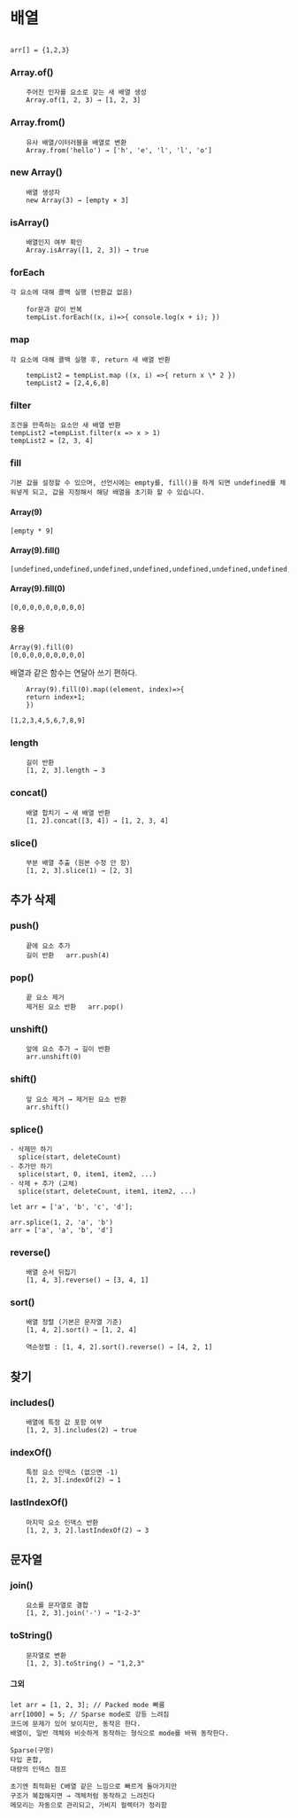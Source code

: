 # 배열

```

arr[] = {1,2,3}

```

### Array.of()

```
    주어진 인자를 요소로 갖는 새 배열 생성
    Array.of(1, 2, 3) → [1, 2, 3]
```

### Array.from()

```
    유사 배열/이터러블을 배열로 변환
    Array.from('hello') → ['h', 'e', 'l', 'l', 'o']
```

### new Array()

```
    배열 생성자
    new Array(3) → [empty × 3]
```

### isArray()

```
    배열인지 여부 확인
    Array.isArray([1, 2, 3]) → true
```

### forEach

    각 요소에 대해 콜백 실행 (반환값 없음)

```
    for문과 같이 반복
    tempList.forEach((x, i)=>{ console.log(x + i); })
```

### map

    각 요소에 대해 콜백 실행 후, return 새 배열 반환

```
    tempList2 = tempList.map ((x, i) =>{ return x \* 2 })
    tempList2 = [2,4,6,8]
```

### filter

    조건을 만족하는 요소만 새 배열 반환
    tempList2 =tempList.filter(x => x > 1)
    tempList2 = [2, 3, 4]

### fill

```
기본 값을 설정할 수 있으며, 선언시에는 empty를, fill()을 하게 되면 undefined를 체워넣게 되고, 값을 지정해서 해당 배열을 초기화 할 수 있습니다.
```

#### Array(9)

```
[empty * 9]
```

#### Array(9).fill()

```
[undefined,undefined,undefined,undefined,undefined,undefined,undefined,undefined,undefined]
```

#### Array(9).fill(0)

```
[0,0,0,0,0,0,0,0,0]
```

#### 응용

```
Array(9).fill(0)
[0,0,0,0,0,0,0,0,0]
```

배열과 같은 함수는 연달아 쓰기 편하다.

```
    Array(9).fill(0).map((element, index)=>{
    return index+1;
    })

[1,2,3,4,5,6,7,8,9]
```

### length

```
    길이 반환
    [1, 2, 3].length → 3
```

### concat()

```
    배열 합치기 → 새 배열 반환
    [1, 2].concat([3, 4]) → [1, 2, 3, 4]
```

### slice()

```
    부분 배열 추출 (원본 수정 안 함)
    [1, 2, 3].slice(1) → [2, 3]
```

## 추가 삭제

### push()

```
    끝에 요소 추가
    길이 반환	arr.push(4)
```

### pop()

```
    끝 요소 제거
    제거된 요소 반환	arr.pop()
```

### unshift()

```
    앞에 요소 추가 → 길이 반환
    arr.unshift(0)
```

### shift()

```
    앞 요소 제거 → 제거된 요소 반환
    arr.shift()
```

### splice()

```
- 삭제만 하기
  splice(start, deleteCount)
- 추가만 하기
  splice(start, 0, item1, item2, ...)
- 삭제 + 추가 (교체)
  splice(start, deleteCount, item1, item2, ...)

let arr = ['a', 'b', 'c', 'd'];

arr.splice(1, 2, 'a', 'b')
arr = ['a', 'a', 'b', 'd']
```

### reverse()

```
    배열 순서 뒤집기
    [1, 4, 3].reverse() → [3, 4, 1]
```

### sort()

```
    배열 정렬 (기본은 문자열 기준)
    [1, 4, 2].sort() → [1, 2, 4]

    역순정렬 : [1, 4, 2].sort().reverse() → [4, 2, 1]
```

## 찾기

### includes()

```
    배열에 특정 값 포함 여부
    [1, 2, 3].includes(2) → true
```

### indexOf()

```
    특정 요소 인덱스 (없으면 -1)
    [1, 2, 3].indexOf(2) → 1
```

### lastIndexOf()

```
    마지막 요소 인덱스 반환
    [1, 2, 3, 2].lastIndexOf(2) → 3
```

## 문자열

### join()

```
    요소를 문자열로 결합
    [1, 2, 3].join('-') → "1-2-3"
```

### toString()

```
    문자열로 변환
    [1, 2, 3].toString() → "1,2,3"
```

#### 그외

```
let arr = [1, 2, 3]; // Packed mode 빠름
arr[1000] = 5; // Sparse mode로 강등 느려짐
코드에 문제가 있어 보이지만, 동작은 한다.
배열이, 일반 객체와 비슷하게 동작하는 형식으로 mode를 바꿔 동작한다.

Sparse(구멍)
타입 혼합,
대량의 인덱스 점프

초기엔 최적화된 C배열 같은 느낌으로 빠르게 돌아가지만
구조가 복잡해지면 → 객체처럼 동작하고 느려진다
메모리는 자동으로 관리되고, 가비지 컬렉터가 정리함
```
